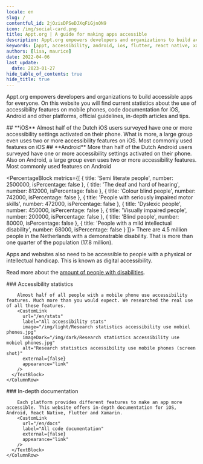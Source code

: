 ```yaml
---
locale: en
slug: /
contentful_id: 2jOzisDPSeDJXqFiGjnON9
icon: /img/social-card.png
title: Appt.org | A guide for making apps accessible
description: Appt.org empowers developers and organizations to build accessible apps for everyone by offering current stats on the use of accessibility features, code documentation for iOS, Android and other platforms, guidelines, tips and how-to's.
keywords: [appt, accessibility, android, ios, flutter, react native, xamarin]
authors: [lisa, maurice]
date: 2022-04-06
last_update:
  date: 2023-01-27
hide_table_of_contents: true
hide_title: true
---
```


<Hero
  title="A guide for making apps accessible"
  image="/img/light/appt_cover.svg"
  alt="Appt cover, illustration of a person in a wheelchair holding a smartphone in one hand and raising the other hand"
/>

Appt.org empowers developers and organizations to build accessible apps for everyone. On this website you will find current statistics about the use of accessibility features on mobile phones, code documentation for iOS, Android and other platforms, official guidelines, in-depth articles and tips.

<TwoColumnBlock>
  <LeftColumn>
    <ColumnRow>
      <TextBlock showBackgroundColor={false}>
        ## **iOS**
      </TextBlock>
    </ColumnRow>
    <ColumnRow>
      <PercentageBlock
        metrics={[
          { title: 'At least one feature on iOS', number: 45, isPercentage: true }
        ]}>
        Almost half of the Dutch iOS users surveyed have one or more accessibility settings activated on their phone.
      </PercentageBlock>
    </ColumnRow>
    <ColumnRow>
      <PercentageBlock
        metrics={[
          { title: 'At least one feature on iOS', number: 15, isPercentage: true }
        ]}>
        What is more, a large group even uses two or more accessibility features on iOS.
      </PercentageBlock>
    </ColumnRow>
    <ColumnRow>
      <PercentageBlock
        metrics={[
          { title: 'Adjust text size', key: 'ios-non_default_content_size-true', isPercentage: true },
          { title: 'Dark mode', key: 'ios-preference_ui_style-dark', isPercentage: true },
          { title: 'Zoom', key: 'ios-screen_zoomed-true', isPercentage: true },
          { title: 'Bold text', key: 'ios-accessibility_is_bold_text_enabled-true', isPercentage: true },
          { title: 'Shake to undo off', key: 'ios-accessibility_is_shake_to_undo_enabled-false', isPercentage: true }
        ]}
        label="All accessibility stats"
        url="/en/stats">
        Most commonly used features on iOS
      </PercentageBlock>
    </ColumnRow>
  </LeftColumn>
  <RightColumn>
    <ColumnRow>
      <TextBlock showBackgroundColor={false}>
        ## **Android**
      </TextBlock>
    </ColumnRow>
    <ColumnRow>
      <PercentageBlock
        metrics={[
          { title: 'At least 1 feature on Android', key: 'android-accessibility_features-1+', isPercentage: true }
        ]}>
        More than half of the Dutch Android users surveyed have one or more accessibility settings activated on their phone.
      </PercentageBlock>
    </ColumnRow>
    <ColumnRow>
      <PercentageBlock
        metrics={[
          { title: 'At least two features on Android', key: 'android-accessibility_features-2+', isPercentage: true }
        ]}>
        Also on Android, a large group even uses two or more accessibility features.
      </PercentageBlock>
    </ColumnRow>
    <ColumnRow>
      <PercentageBlock
        metrics={[
          { title: 'Dark mode', key: 'android-preference_is_nightmode_enabled-true', isPercentage: true },
          { title: 'Live captions', key: 'android-accessibility_is_closed_captioning_enabled-true', isPercentage: true },
          { title: 'Screen orientation landscape', key: 'android-screen_orientation-landscape', isPercentage: true },
          { title: 'Bigger display size', key: 'android-screen_display_scale_default_comparison-bigger', isPercentage: true },
          { title: 'Adjust text size', key: 'android-default_screen_font_scale-false', isPercentage: true }
        ]}
        label="All accessibility stats"
        url="/en/stats">
        Most commonly used features on Android
      </PercentageBlock>
    </ColumnRow>
  </RightColumn>
</TwoColumnBlock>

<PercentageBlock
  metrics={[
    { title: 'Semi literate people', number: 2500000, isPercentage: false },
    { title: 'The deaf and hard of hearing', number: 812000, isPercentage: false },
    { title: 'Colour blind people', number: 742000, isPercentage: false },
    { title: 'People with seriously impaired motor skills', number: 472000, isPercentage: false },
    { title: 'Dyslexic people', number: 450000, isPercentage: false },
    { title: 'Visually impaired people', number: 200000, isPercentage: false },
    { title: 'Blind people', number: 80000, isPercentage: false },
    { title: 'People with a mild intellectual disability', number: 68000, isPercentage: false }
  ]}>
  There are 4.5 million people in the Netherlands with a demonstrable disability. That is more than one quarter of the population (17.8 million).

Apps and websites also need to be accessible to people with a physical or intellectual handicap. This is known as digital accessibility.

Read more about the [amount of people with disabilities](/en/articles/disabilities).
</PercentageBlock>

<TwoColumnBlock>
  <LeftColumn>
    <ColumnRow>
      <TextBlock showBackgroundColor={true}>
        ### Accessibility statistics
        
        Almost half of all people with a mobile phone use accessibility features. Much more than you would expect. We researched the real use of all these features.
        <CustomLink
          url="/en/stats"
          label="All accessibility stats"
          image="/img/light/Research statistics accessibility use mobiel phones.jpg"
          imageDark="/img/dark/Research statistics accessibility use mobiel phones.jpg"
          alt="Research statistics accessibility use mobile phones (screen shot)"
          external={false}
          appearance="link"
        />
      </TextBlock>
    </ColumnRow>
  </LeftColumn>
  <RightColumn>
    <ColumnRow>
      <TextBlock showBackgroundColor={true}>
        ### In-depth documentation
        
        Each platform provides different features to make an app more accessible. This website offers in-depth documentation for iOS, Android, React Native, Flutter and Xamarin.
        <CustomLink
          url="/en/docs"
          label="All code documentation"
          external={false}
          appearance="link"
        />
      </TextBlock>
    </ColumnRow>
  </RightColumn>
</TwoColumnBlock>
